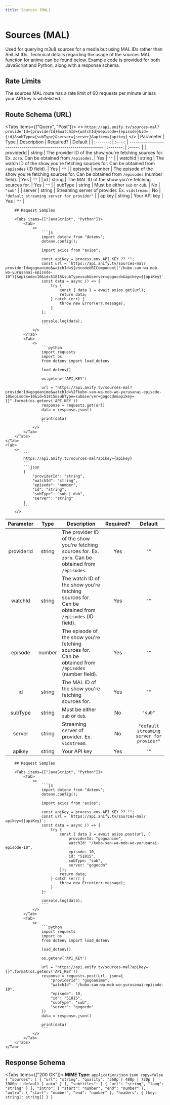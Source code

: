 ```yaml
---
title: Sources (MAL)
---
```



# Sources (MAL)
Used for querying m3u8 sources for a media but using MAL IDs rather than AniList IDs. Technical details regarding the usage of the sources MAL function for anime can be found below. Example code is provided for both JavaScript and Python, along with a response schema.

## Rate Limits
The sources MAL route has a rate limit of 60 requests per minute unless your API key is whitelisted.

## Route Schema (URL)
<Tabs items={["Query", "Post"]}>
    <Tab>
        <>
            ```
            https://api.anify.tv/sources-mal?providerId={providerId}&watchId={watchId}&episode={episode}&id={id}&subType={subType}&server={server}&apikey={apikey}
            ```
        </>
| Parameter |  Type  | Description                                                       | Required? | Default |
| :-------: | :----: | ----------------------------------------------------------------- | :-------: | :-----: |
|   providerId   | string | The provider ID of the show you're fetching sources for. Ex. `zoro`. Can be obtained from `/episodes`. |    Yes    |  `""`   |
|   watchId    | string | The watch ID of the show you're fetching sources for. Can be obtained from `/episodes` (ID field). |    Yes    |  `""`   |
|   episode    | number | The episode of the show you're fetching sources for. Can be obtained from `/episodes` (number field). |    Yes    |  `""`   |
|   id    | string | The MAL ID of the show you're fetching sources for. |    Yes    |  `""`   |
|   subType    | string | Must be either `sub` or `dub`. |    No    |  `"sub"`   |
|   server    | string | Streaming server of provider. Ex. `vidstream`. |    No    |  `"default streaming server for provider"`   |
|   apikey  | string | Your API key |    Yes    |  `""`   |

        ## Request Samples

        <Tabs items={["JavaScript", "Python"]}>
            <Tab>
                <>
                    ```js
                    import dotenv from "dotenv";
                    dotenv.config();

                    import axios from "axios";

                    const apiKey = process.env.API_KEY ?? "";
                    const url = `https://api.anify.tv/sources-mal?providerId=gogoanime&watchId=${encodeURIComponent("/kubo-san-wa-mob-wo-yurusanai-episode-10")}&episode=10&id=51815&subType=sub&server=gogocdn&apikey=${apiKey}`;
                    const data = async () => {
                        try {
                            const { data } = await axios.get(url);
                            return data;
                        } catch (err) {
                            throw new Error(err.message);
                        }
                    };

                    console.log(data);
                    ```
                </>
            </Tab>
            <Tab>
                <>
                    ```python
                    import requests
                    import os
                    from dotenv import load_dotenv

                    load_dotenv()

                    os.getenv('API_KEY')

                    url = "https://api.anify.tv/sources-mal?providerId=gogoanime&watchId=%2Fkubo-san-wa-mob-wo-yurusanai-episode-10&episode=10&id=51815&subType=sub&server=gogocdn&apikey={}".format(os.getenv('API_KEY'))
                    response = requests.get(url)
                    data = response.json()

                    print(data)
                    ```
                </>
            </Tab>
        </Tabs>
    </Tab>
    <Tab>
        <>
            ```
            https://api.anify.tv/sources-mal?apikey={apikey}
            ```
            ```json
            {
                "providerId": "string",
                "watchId": "string",
                "episode": "number",
                "id": "string",
                "subType": "sub | dub",
                "server": "string"
            }
            ```
        </>
| Parameter |  Type  | Description                                                       | Required? | Default |
| :-------: | :----: | ----------------------------------------------------------------- | :-------: | :-----: |
|   providerId   | string | The provider ID of the show you're fetching sources for. Ex. `zoro`. Can be obtained from `/episodes`. |    Yes    |  `""`   |
|   watchId    | string | The watch ID of the show you're fetching sources for. Can be obtained from `/episodes` (ID field). |    Yes    |  `""`   |
|   episode    | number | The episode of the show you're fetching sources for. Can be obtained from `/episodes` (number field). |    Yes    |  `""`   |
|   id    | string | The MAL ID of the show you're fetching sources for. |    Yes    |  `""`   |
|   subType    | string | Must be either `sub` or `dub`. |    No    |  `"sub"`   |
|   server    | string | Streaming server of provider. Ex. `vidstream`. |    No    |  `"default streaming server for provider"`   |
|   apikey  | string | Your API key |    Yes    |  `""`   |

        ## Request Samples

        <Tabs items={["JavaScript", "Python"]}>
            <Tab>
                <>
                    ```js
                    import dotenv from "dotenv";
                    dotenv.config();

                    import axios from "axios";

                    const apiKey = process.env.API_KEY ?? "";
                    const url = `https://api.anify.tv/sources-mal?apikey=${apiKey}`;
                    const data = async () => {
                        try {
                            const { data } = await axios.post(url, {
                                providerId: "gogoanime",
                                watchId: "/kubo-san-wa-mob-wo-yurusanai-episode-10",
                                episode: 10,
                                id: "51815",
                                subType: "sub",
                                server: "gogocdn"
                            });
                            return data;
                        } catch (err) {
                            throw new Error(err.message);
                        }
                    };

                    console.log(data);
                    ```
                </>
            </Tab>
            <Tab>
                <>
                    ```python
                    import requests
                    import os
                    from dotenv import load_dotenv

                    load_dotenv()

                    os.getenv('API_KEY')

                    url = "https://api.anify.tv/sources-mal?apikey={}".format(os.getenv('API_KEY'))
                    response = requests.post(url, json={
                        "providerId": "gogoanime",
                        "watchId": "/kubo-san-wa-mob-wo-yurusanai-episode-10",
                        "episode": 10,
                        "id": "51815",
                        "subType": "sub",
                        "server": "gogocdn"
                    })
                    data = response.json()

                    print(data)
                    ```
                </>
            </Tab>
        </Tabs>
    </Tab>
</Tabs>


## Response Schema

<Tabs items={["200 OK"]}>
    <Tab>
    **MIME Type:** `application/json`
    ```json copy=false
    {
        "sources": [
            {
                "url": "string",
                "quality": "360p | 480p | 720p | 1080p | default | auto"
            }
        ],
        "subtitles": [
            {
                "url": "string",
                "lang": "string"
            }
        ],
        "intro": {
            "start": "number",
            "end": "number"
        },
        "outro": {
            "start": "number",
            "end": "number"
        },
        "headers": {
            [key: string]: string[]
        }
    }
    ```
    </Tab>
</Tabs>